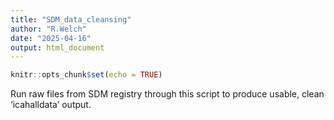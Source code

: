 ```yaml
---
title: "SDM_data_cleansing"
author: "R.Welch"
date: "2025-04-16"
output: html_document
---
```


```r
knitr::opts_chunk$set(echo = TRUE)
```

Run raw files from SDM registry through this script to produce usable, clean 'icahalldata' output.